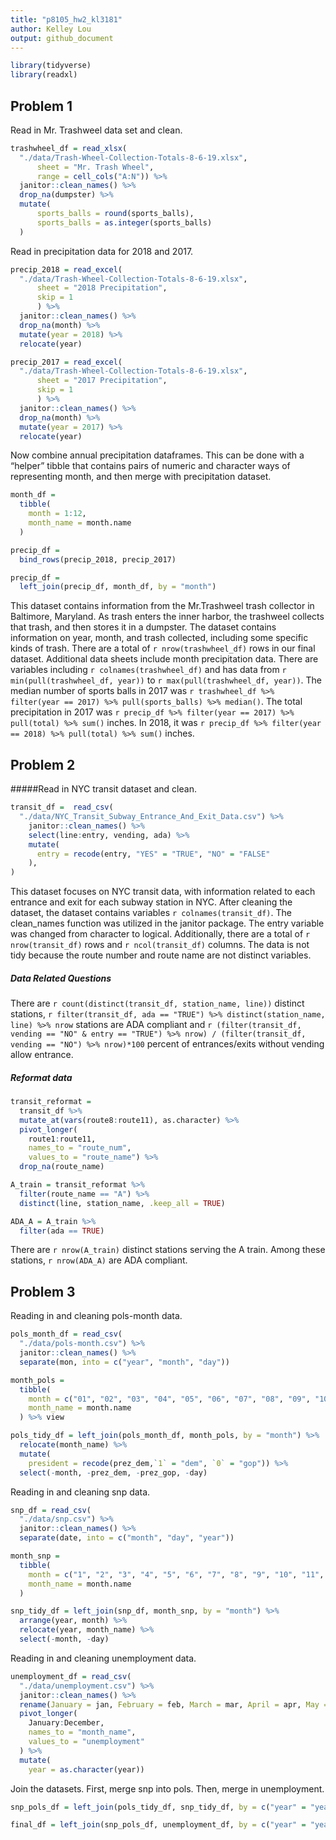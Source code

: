 ```yaml
---
title: "p8105_hw2_kl3181"
author: Kelley Lou
output: github_document
---
```


```r
library(tidyverse)
library(readxl)
```

## Problem 1
Read in Mr. Trashweel data set and clean.
```r
trashwheel_df = read_xlsx(
  "./data/Trash-Wheel-Collection-Totals-8-6-19.xlsx",
      sheet = "Mr. Trash Wheel",
      range = cell_cols("A:N")) %>%
  janitor::clean_names() %>%
  drop_na(dumpster) %>% 
  mutate(
      sports_balls = round(sports_balls),
      sports_balls = as.integer(sports_balls)
  )
```

Read in precipitation data for 2018 and 2017. 
```r
precip_2018 = read_excel(
  "./data/Trash-Wheel-Collection-Totals-8-6-19.xlsx",
      sheet = "2018 Precipitation", 
      skip = 1
      ) %>%
  janitor::clean_names() %>%
  drop_na(month) %>%
  mutate(year = 2018) %>%
  relocate(year)

precip_2017 = read_excel(
  "./data/Trash-Wheel-Collection-Totals-8-6-19.xlsx",
      sheet = "2017 Precipitation",
      skip = 1
      ) %>%
  janitor::clean_names() %>%
  drop_na(month) %>%
  mutate(year = 2017) %>%
  relocate(year)
```

Now combine annual precipitation dataframes. This can be done with a "helper" tibble that contains pairs of numeric and character ways of representing month, and then merge with precipitation dataset. 
```r
month_df = 
  tibble(
    month = 1:12,
    month_name = month.name
  )

precip_df = 
  bind_rows(precip_2018, precip_2017)

precip_df = 
  left_join(precip_df, month_df, by = "month")
```

This dataset contains information from the Mr.Trashweel trash collector in Baltimore, Maryland. As trash enters the inner harbor, the trashweel collects that trash, and then stores it in a dumpster. The dataset contains information on year, month, and trash collected, including some specific kinds of trash. There are a total of `r nrow(trashwheel_df)` rows in our final dataset. Additional data sheets include month precipitation data. There are variables including `r colnames(trashwheel_df)` and has data from `r min(pull(trashwheel_df, year))` to `r max(pull(trashwheel_df, year))`. The median number of sports balls in 2017 was `r trashwheel_df %>% filter(year == 2017) %>% pull(sports_balls) %>% median()`. The total precipitation in 2017 was `r precip_df %>% filter(year == 2017) %>% pull(total) %>% sum()` inches. In 2018, it was `r precip_df %>% filter(year == 2018) %>% pull(total) %>% sum()` inches.

## Problem 2
#####Read in NYC transit dataset and clean.
```r
transit_df =  read_csv(
  "./data/NYC_Transit_Subway_Entrance_And_Exit_Data.csv") %>%
    janitor::clean_names() %>%
    select(line:entry, vending, ada) %>% 
    mutate(
      entry = recode(entry, "YES" = "TRUE", "NO" = "FALSE"
    ), 
)
```
This dataset focuses on NYC transit data, with information related to each entrance and exit for each subway station in NYC. After cleaning the dataset, the dataset contains variables `r colnames(transit_df)`. The clean_names function was utilized in the janitor package. The entry variable was changed from character to logical. Additionally, there are a total of `r nrow(transit_df)` rows and `r ncol(transit_df)` columns. The data is not tidy because the route number and route name are not distinct variables.

##### Data Related Questions
There are `r count(distinct(transit_df, station_name, line))` distinct stations, `r filter(transit_df, ada == "TRUE") %>% distinct(station_name, line) %>% nrow` stations are ADA compliant and `r (filter(transit_df, vending == "NO" & entry == "TRUE") %>% nrow) / (filter(transit_df, vending == "NO") %>% nrow)*100` percent of entrances/exits without vending allow entrance.

##### Reformat data
```r
transit_reformat = 
  transit_df %>% 
  mutate_at(vars(route8:route11), as.character) %>% 
  pivot_longer(
    route1:route11, 
    names_to = "route_num", 
    values_to = "route_name") %>% 
  drop_na(route_name)

A_train = transit_reformat %>% 
  filter(route_name == "A") %>% 
  distinct(line, station_name, .keep_all = TRUE)

ADA_A = A_train %>% 
  filter(ada == TRUE)
```
There are `r nrow(A_train)` distinct stations serving the A train. Among these stations, `r nrow(ADA_A)` are ADA compliant.


## Problem 3
Reading in and cleaning pols-month data.
```r
pols_month_df = read_csv(
  "./data/pols-month.csv") %>%
  janitor::clean_names() %>%
  separate(mon, into = c("year", "month", "day"))

month_pols =
  tibble(
    month = c("01", "02", "03", "04", "05", "06", "07", "08", "09", "10", "11", "12"),
    month_name = month.name
  ) %>% view

pols_tidy_df = left_join(pols_month_df, month_pols, by = "month") %>%
  relocate(month_name) %>%
  mutate(
    president = recode(prez_dem,`1` = "dem", `0` = "gop")) %>%
  select(-month, -prez_dem, -prez_gop, -day)
```

Reading in and cleaning snp data.
```r
snp_df = read_csv(
  "./data/snp.csv") %>%
  janitor::clean_names() %>%
  separate(date, into = c("month", "day", "year"))

month_snp =
  tibble(
    month = c("1", "2", "3", "4", "5", "6", "7", "8", "9", "10", "11", "12"),
    month_name = month.name
  )

snp_tidy_df = left_join(snp_df, month_snp, by = "month") %>%
  arrange(year, month) %>%
  relocate(year, month_name) %>%
  select(-month, -day)
```

Reading in and cleaning unemployment data.
```r
unemployment_df = read_csv(
  "./data/unemployment.csv") %>%
  janitor::clean_names() %>%
  rename(January = jan, February = feb, March = mar, April = apr, May = may, June = jun, July = jul, August = aug, September = sep, October = oct, November = nov, December = dec) %>% 
  pivot_longer(
    January:December,
    names_to = "month_name",
    values_to = "unemployment"
  ) %>% 
  mutate(
    year = as.character(year))
```

Join the datasets.
First, merge snp into pols. Then, merge in unemployment.
```r
snp_pols_df = left_join(pols_tidy_df, snp_tidy_df, by = c("year" = "year", "month_name" = "month_name"))

final_df = left_join(snp_pols_df, unemployment_df, by = c("year" = "year", "month_name" = "month_name"))
```

